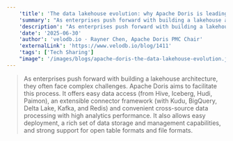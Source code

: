 ```yaml
---
    'title': 'The data lakehouse evolution: why Apache Doris is leading the way'
    'summary': "As enterprises push forward with building a lakehouse architecture, they often face complex challenges. Apache Doris aims to facilitate this process. It offers easy data access (from Hive, Iceberg, Hudi, Paimon), an extensible connector framework (with Kudu, BigQuery, Delta Lake, Kafka, and Redis) and convenient cross-source data processing with high analytics performance. It also allows easy deployment, a rich set of data storage and management capabilities, and strong support for open table formats and file formats."
    'description': "As enterprises push forward with building a lakehouse architecture, they often face complex challenges. Apache Doris aims to facilitate this process. It offers easy data access (from Hive, Iceberg, Hudi, Paimon), an extensible connector framework (with Kudu, BigQuery, Delta Lake, Kafka, and Redis) and convenient cross-source data processing with high analytics performance. It also allows easy deployment, a rich set of data storage and management capabilities, and strong support for open table formats and file formats."
    'date': '2025-06-30'
    'author': 'velodb.io · Rayner Chen, Apache Doris PMC Chair'
    'externalLink': 'https://www.velodb.io/blog/1411'
    'tags': ['Tech Sharing']
    "image": '/images/blogs/apache-doris-the-data-lakehouse-evolution.jpg'
---
```



> <BlogLink rel="noopener noreferrer" target='_blank' href='https://www.velodb.io/blog/1411'>As enterprises push forward with building a lakehouse architecture, they often face complex challenges. Apache Doris aims to facilitate this process. It offers easy data access (from Hive, Iceberg, Hudi, Paimon), an extensible connector framework (with Kudu, BigQuery, Delta Lake, Kafka, and Redis) and convenient cross-source data processing with high analytics performance. It also allows easy deployment, a rich set of data storage and management capabilities, and strong support for open table formats and file formats.<SeeMore /></BlogLink>